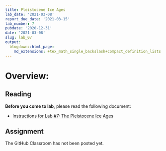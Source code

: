 ```yaml
---
title: Pleistocene Ice Ages
lab_date: '2021-03-08'
report_due_date: '2021-03-15'
lab_number: 7
pubdate: '2020-12-31'
date: '2021-03-08'
slug: lab_07
output:
  blogdown::html_page:
    md_extensions: +tex_math_single_backslash+compact_definition_lists
---
```


# Overview:

## Reading

**Before you come to lab**, please read the following document:

* [Instructions for Lab #7: The Pleistocene Ice Ages](/lab_docs/lab_07_instructions){target="_blank"}

## Assignment

The GitHub Classroom has not been posted yet.
